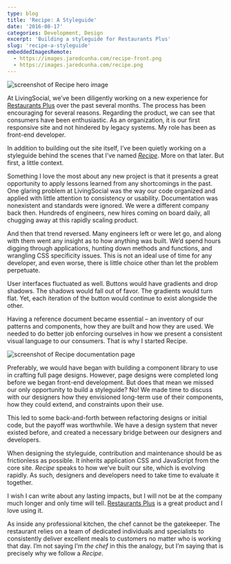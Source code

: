 ```yaml
---
type: blog
title: 'Recipe: A Styleguide'
date: '2016-08-17'
categories: Development, Design
excerpt: 'Building a styleguide for Restaurants Plus'
slug: 'recipe-a-styleguide'
embeddedImagesRemote:
  - https://images.jaredcunha.com/recipe-front.png
  - https://images.jaredcunha.com/recipe.png
---
```


<Image
  src={props.data.mdx.embeddedImagesRemote[0]}
  alt="screenshot of Recipe hero image"
  className="full"
  caption="It's just a screenshot. The button doesn’t actually work."
/>

At LivingSocial, we’ve been diligently working on a new experience for [Restaurants Plus](http://r.livingsoci.al/qd9njwn/04) over the past several months. The process has been encouraging for several reasons. Regarding the product, we can see that consumers have been enthusiastic. As an organization, it is our first responsive site and not hindered by legacy systems. My role has been as front-end developer.

In addition to building out the site itself, I’ve been quietly working on a styleguide behind the scenes that I’ve named _[Recipe](https://www.livingsocial.com/restaurants-plus-rewards/styleguide)_. More on that later. But first, a little context.

Something I love the most about any new project is that it presents a great opportunity to apply lessons learned from any shortcomings in the past. One glaring problem at LivingSocial was the way our code organized and applied with little attention to consistency or usability. Documentation was nonexistent and standards were ignored. We were a different company back then. Hundreds of engineers, new hires coming on board daily, all chugging away at this rapidly scaling product.

And then that trend reversed. Many engineers left or were let go, and along with them went any insight as to how anything was built. We’d spend hours digging through applications, hunting down methods and functions, and wrangling CSS specificity issues. This is not an ideal use of time for any developer, and even worse, there is little choice other than let the problem perpetuate.

User interfaces fluctuated as well. Buttons would have gradients and drop shadows. The shadows would fall out of favor. The gradients would turn flat. Yet, each iteration of the button would continue to exist alongside the other.

Having a reference document became essential – an inventory of our patterns and components, how they are built and how they are used. We needed to do better job enforcing ourselves in how we present a consistent visual language to our consumers. That is why I started Recipe.

<Image
  src={props.data.mdx.embeddedImagesRemote[1]}
  alt="screenshot of Recipe documentation page"
  className="border"
  caption="Typical page in Recipe"
/>

Preferably, we would have began with building a component library to use in crafting full page designs. However, page designs were completed long before we began front-end development. But does that mean we missed our only opportunity to build a styleguide? No! We made time to discuss with our designers how they envisioned long-term use of their components, how they could extend, and constraints upon their use.

This led to some back-and-forth between refactoring designs or initial code, but the payoff was worthwhile. We have a design system that never existed before, and created a necessary bridge between our designers and developers.

When designing the styleguide, contribution and maintenance should be as frictionless as possible. It inherits application CSS and JavaScript from the core site. _Recipe_ speaks to how we’ve built our site, which is evolving rapidly. As such, designers and developers need to take time to evaluate it together.

I wish I can write about any lasting impacts, but I will not be at the company much longer and only time will tell. [Restaurants Plus](http://r.livingsoci.al/qd9njwn/04) is a great product and I love using it.

As inside any professional kitchen, the chef cannot be the gatekeeper. The restaurant relies on a team of dedicated individuals and specialists to consistently deliver excellent meals to customers no matter who is working that day. I’m not saying I’m _the chef_ in this the analogy, but I’m saying that is precisely why we follow a _Recipe_.
